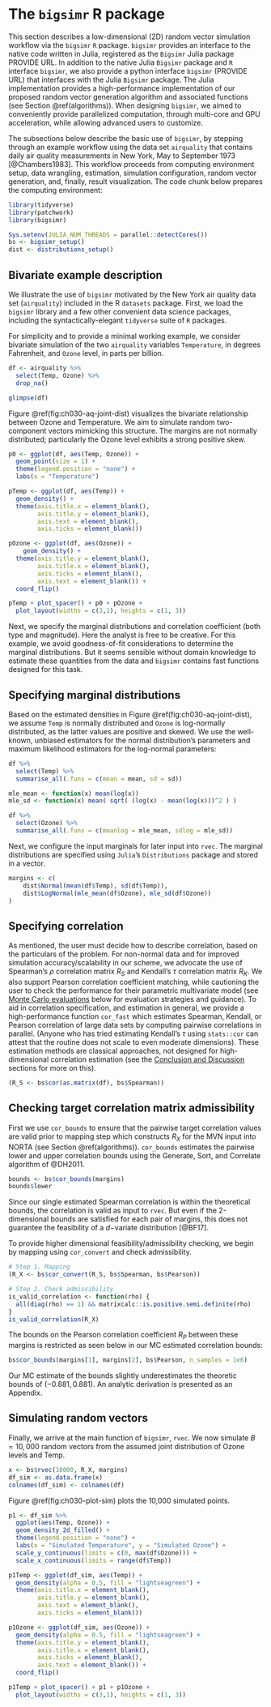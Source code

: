 # The `bigsimr` R package {#package}

This section describes a low-dimensional (2D) random vector simulation workflow via the `bigsimr` `R` package.
`bigsimr` provides an interface to the native code written in Julia, registered as the `Bigsimr` Julia package PROVIDE URL.
In addition to the native Julia `Bigsimr` package and `R` interface `bigsimr`, we also provide a python interface `bigsimr` (PROVIDE URL) that interfaces with the Julia `Bigsimr` package. 
The Julia implementation provides a high-performance implementation of our proposed random vector generation algorithm and associated functions (see Section \@ref(algorithms)).
When designing `bigsimr`, we aimed to conveniently provide parallelized computation, through multi-core and GPU acceleration, while allowing advanced users to customize.

The subsections below describe the basic use of `bigsimr`, by stepping through an example workflow using the data set `airquality` that contains daily air quality measurements in New York, May to September 1973 [@Chambers1983].
This workflow proceeds from computing environment setup, data wrangling, estimation, simulation configuration, random vector generation, and, finally, result visualization.
The code chunk below prepares the computing environment:

<!-- 
`bigsimr` is an R package for simulating high-dimensional multivariate data with arbitrary marginal distributions. The efficiency behind generating multivariate samples comes from the ability to utilize a GPU during the generation of multivariate normal samples and the subsequent transformation to uniform samples (see section \@ref(rand-vec-gen)). A GPU is not necessary in order to use `bigsimr`, and the speed benefits generally only come when simulating very high dimensional data ($d > 10000$).

The next computational step after obtaining the correlated uniform marginals is the inverse transform into the target marginal distributions. Since this consists of $d$ independent transformations, we utilize parallelization to achieve higher throughput. As with many parallel algorithms, there is overhead associated with forking the task to utilize multiple cores, however cost is negligible compared to the total run-time.
-->

```r
library(tidyverse)
library(patchwork)
library(bigsimr)

Sys.setenv(JULIA_NUM_THREADS = parallel::detectCores())
bs <- bigsimr_setup()
dist <- distributions_setup()
```

## Bivariate example description

We illustrate the use of `bigsimr` motivated by the New York air quality data set (`airquality`) included in the R `datasets` package.
First, we load the `bigsimr` library and a few other convenient data science packages, including the syntactically-elegant `tidyverse` suite of `R` packages.

For simplicity and to provide a minimal working example, we consider bivariate simulation of the two `airquality` variables `Temperature`, in degrees Fahrenheit, and `Ozone` level, in parts per billion.

```r
df <- airquality %>%
  select(Temp, Ozone) %>%
  drop_na()
```


```r
glimpse(df)
```

Figure \@ref(fig:ch030-aq-joint-dist) visualizes the bivariate relationship between Ozone and Temperature. We aim to simulate random two-component vectors mimicking this structure. The margins are not normally distributed; particularly the Ozone level exhibits a strong positive skew.

```r
p0 <- ggplot(df, aes(Temp, Ozone)) +
  geom_point(size = 1) +
  theme(legend.position = "none") + 
  labs(x = "Temperature")

pTemp <- ggplot(df, aes(Temp)) + 
  geom_density() +
  theme(axis.title.x = element_blank(),
        axis.title.y = element_blank(),
        axis.text = element_blank(),
        axis.ticks = element_blank())

pOzone <- ggplot(df, aes(Ozone)) + 
    geom_density() +
  theme(axis.title.y = element_blank(),
        axis.title.x = element_blank(),
        axis.ticks = element_blank(),
        axis.text = element_blank()) +
  coord_flip()

pTemp + plot_spacer() + p0 + pOzone + 
  plot_layout(widths = c(3,1), heights = c(1, 3)) 
```

Next, we specify the marginal distributions and correlation coefficient (both type and magnitude). Here the analyst is free to be creative. For this example, we avoid goodness-of-fit considerations to determine the marginal distributions. But it seems sensible without domain knowledge to estimate these quantities from the data and `bigsimr` contains fast functions designed for this task.


## Specifying marginal distributions 

Based on the estimated densities in Figure \@ref(fig:ch030-aq-joint-dist), we assume `Temp` is normally distributed and `Ozone` is log-normally distributed, as the latter values are positive and skewed. We use the well-known, unbiased estimators for the normal distribution's parameters and maximum likelihood estimators for the log-normal parameters:


```r
df %>% 
  select(Temp) %>% 
  summarise_all(.funs = c(mean = mean, sd = sd))
```


```r
mle_mean <- function(x) mean(log(x))
mle_sd <- function(x) mean( sqrt( (log(x) - mean(log(x)))^2 ) )

df %>% 
  select(Ozone) %>% 
  summarise_all(.funs = c(meanlog = mle_mean, sdlog = mle_sd))
```

Next, we configure the input marginals for later input into `rvec`. The marginal distributions are specified using `Julia`'s `Distributions` package and stored in a vector.

```r
margins <- c(
    dist$Normal(mean(df$Temp), sd(df$Temp)),
    dist$LogNormal(mle_mean(df$Ozone), mle_sd(df$Ozone))
)
```

## Specifying correlation

As mentioned, the user must decide how to describe correlation, based on the particulars of the problem. For non-normal data and for improved simulation accuracy/scalability in our scheme, we advocate the use of Spearman's $\rho$ correlation matrix $R_S$ and Kendall's $\tau$ correlation matrix $R_K$. We also support Pearson correlation coefficient matching, while cautioning the user to check the performance for their parametric multivariate model (see [Monte Carlo evaluations](#simulations) below for evaluation strategies and guidance). To aid in correlation specification, and estimation in general, we provide a high-performance function `cor_fast` which estimates Spearman, Kendall, or Pearson correlation of large data sets by computing pairwise correlations in parallel. (Anyone who has tried estimating Kendall's $\tau$ using `stats::cor` can attest that the routine does not scale to even moderate dimensions). These estimation methods are classical approaches, not designed for high-dimensional correlation estimation (see the [Conclusion and Discussion]({#discussion) sections for more on this).

```r
(R_S <- bs$cor(as.matrix(df), bs$Spearman))
```

## Checking target correlation matrix admissibility

First we use `cor_bounds` to ensure that the pairwise target correlation values are valid prior to mapping step which constructs $R_X$ for the MVN input into NORTA (see Section \@ref(algorithms)). `cor_bounds` estimates the pairwise lower and upper correlation bounds using the Generate, Sort, and Correlate algorithm of @DH2011.

```r
bounds <- bs$cor_bounds(margins)
bounds$lower
```

Since our single estimated Spearman correlation is within the theoretical bounds, the correlation is valid as input to `rvec`. But even if the 2-dimensional bounds are satisfied for each pair of margins, this does not guarantee the feasibility of a $d-$variate distribution [@BF17].

To provide higher dimensional feasibility/admissibility checking, we begin by mapping using `cor_convert` and check admissibility.


```r
# Step 1. Mapping
(R_X <- bs$cor_convert(R_S, bs$Spearman, bs$Pearson))

# Step 2. Check admissibility
is_valid_correlation <- function(rho) {
  all(diag(rho) == 1) && matrixcalc::is.positive.semi.definite(rho)
}
is_valid_correlation(R_X)
```


The bounds on the Pearson correlation coefficient $R_P$ between these margins is restricted as seen below in our MC estimated correlation bounds:


```r
bs$cor_bounds(margins[1], margins[2], bs$Pearson, n_samples = 1e6)
```


Our MC estimate of the bounds slightly underestimates the theoretic bounds of $(-0.881, 0.881)$. An analytic derivation is presented as an Appendix.


## Simulating random vectors
Finally, we arrive at the main function of `bigsimr`, `rvec`. We now simulate $B=10,000$ random vectors from the assumed joint distribution of Ozone levels and Temp.


```r
x <- bs$rvec(10000, R_X, margins)
df_sim <- as.data.frame(x)
colnames(df_sim) <- colnames(df)
```


Figure \@ref(fig:ch030-plot-sim) plots the 10,000 simulated points.


```r
p1 <- df_sim %>%
  ggplot(aes(Temp, Ozone)) +
  geom_density_2d_filled() +
  theme(legend.position = "none") +
  labs(x = "Simulated Temperature", y = "Simulated Ozone") +
  scale_y_continuous(limits = c(0, max(df$Ozone))) +
  scale_x_continuous(limits = range(df$Temp))

p1Temp <- ggplot(df_sim, aes(Temp)) + 
  geom_density(alpha = 0.5, fill = "lightseagreen") +
  theme(axis.title.x = element_blank(),
        axis.title.y = element_blank(),
        axis.text = element_blank(),
        axis.ticks = element_blank())

p1Ozone <- ggplot(df_sim, aes(Ozone)) + 
  geom_density(alpha = 0.5, fill = "lightseagreen") + 
  theme(axis.title.y = element_blank(),
        axis.title.x = element_blank(),
        axis.ticks = element_blank(),
        axis.text = element_blank()) +
  coord_flip() 

p1Temp + plot_spacer() + p1 + p1Ozone + 
  plot_layout(widths = c(3,1), heights = c(1, 3))
```


<!-- 
*Comparison to Uncorrelated Samples*.
We can compare the bivariate distribution above to one where no correlation is taken into account.

```r
df_sim2 <- data.frame(
  Temp = rnorm(10000, mean(df$Temp), sd(df$Temp)),
  Ozone = rlnorm(10000, mle_mean(df$Ozone), mle_sd(df$Ozone))
)

p2 <- df_sim2 %>%
  ggplot(aes(Temp, Ozone)) +
  geom_density_2d_filled() +
  theme(legend.position = "none") +
  labs(x = "Temperature", y = "Ozone") +
  scale_y_continuous(limits = c(0, max(df$Ozone))) +
  scale_x_continuous(limits = range(df$Temp))

p2Temp <- ggplot(df_sim2, aes(Temp)) + 
  geom_density(alpha = 0.5, fill = "lightseagreen") +
  theme(axis.title.x = element_blank(),
        axis.title.y = element_blank(),
        axis.text = element_blank(),
        axis.ticks = element_blank())

p2Ozone <- ggplot(df_sim2, aes(Ozone)) + 
  geom_density(alpha = 0.5, fill = "lightseagreen") + 
  theme(axis.title.y = element_blank(),
        axis.title.x = element_blank(),
        axis.ticks = element_blank(),
        axis.text = element_blank()) +
  coord_flip() 

p2Temp + plot_spacer() + p2 + p2Ozone + 
  plot_layout(widths = c(3,1), heights = c(1, 3))
```

Notice that this uncorrelated bivariate distribution has the same marginal distributions as the correlated example above.
-->
